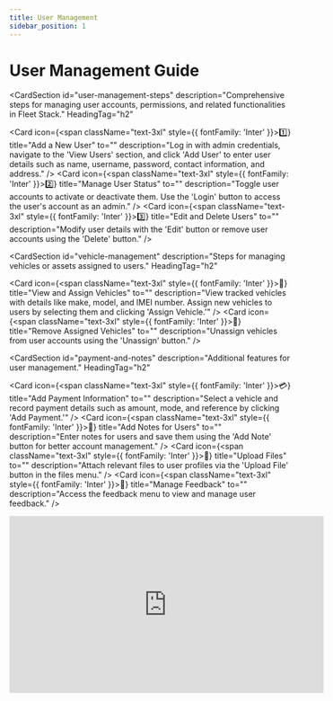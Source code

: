 ```yaml
--- 
title: User Management 
sidebar_position: 1 
--- 
```


# User Management Guide

<CardSection
  id="user-management-steps"
  description="Comprehensive steps for managing user accounts, permissions, and related functionalities in Fleet Stack."
  HeadingTag="h2"
>
  <Card
    icon={<span className="text-3xl" style={{ fontFamily: 'Inter' }}>1️⃣</span>}
    title="Add a New User"
    to=""
    description="Log in with admin credentials, navigate to the 'View Users' section, and click 'Add User' to enter user details such as name, username, password, contact information, and address."
  />
  <Card
    icon={<span className="text-3xl" style={{ fontFamily: 'Inter' }}>2️⃣</span>}
    title="Manage User Status"
    to=""
    description="Toggle user accounts to activate or deactivate them. Use the 'Login' button to access the user's account as an admin."
  />
  <Card
    icon={<span className="text-3xl" style={{ fontFamily: 'Inter' }}>3️⃣</span>}
    title="Edit and Delete Users"
    to=""
    description="Modify user details with the 'Edit' button or remove user accounts using the 'Delete' button."
  />
</CardSection>

<CardSection
  id="vehicle-management"
  description="Steps for managing vehicles or assets assigned to users."
  HeadingTag="h2"
>
  <Card
    icon={<span className="text-3xl" style={{ fontFamily: 'Inter' }}>🚗</span>}
    title="View and Assign Vehicles"
    to=""
    description="View tracked vehicles with details like make, model, and IMEI number. Assign new vehicles to users by selecting them and clicking 'Assign Vehicle.'"
  />
  <Card
    icon={<span className="text-3xl" style={{ fontFamily: 'Inter' }}>🚫</span>}
    title="Remove Assigned Vehicles"
    to=""
    description="Unassign vehicles from user accounts using the 'Unassign' button."
  />
</CardSection>

<CardSection
  id="payment-and-notes"
  description="Additional features for user management."
  HeadingTag="h2"
>
  <Card
    icon={<span className="text-3xl" style={{ fontFamily: 'Inter' }}>💳</span>}
    title="Add Payment Information"
    to=""
    description="Select a vehicle and record payment details such as amount, mode, and reference by clicking 'Add Payment.'"
  />
  <Card
    icon={<span className="text-3xl" style={{ fontFamily: 'Inter' }}>📝</span>}
    title="Add Notes for Users"
    to=""
    description="Enter notes for users and save them using the 'Add Note' button for better account management."
  />
  <Card
    icon={<span className="text-3xl" style={{ fontFamily: 'Inter' }}>📂</span>}
    title="Upload Files"
    to=""
    description="Attach relevant files to user profiles via the 'Upload File' button in the files menu."
  />
  <Card
    icon={<span className="text-3xl" style={{ fontFamily: 'Inter' }}>💬</span>}
    title="Manage Feedback"
    to=""
    description="Access the feedback menu to view and manage user feedback."
  />
</CardSection>

<div style={{ display: 'flex', justifyContent: 'center', marginTop: '20px' }}>
  <iframe
    width="560"
    height="315"
    src="https://www.youtube.com/embed/5HD8MpW2Ims?si=trKZ7zYEaxP_DcLF"
    title="User Management Tutorial"
    frameBorder="0"
    allow="accelerometer; autoplay; clipboard-write; encrypted-media; gyroscope; picture-in-picture"
    allowFullScreen>
  </iframe>
</div>

<head>
  <title>User Management Guide</title>
  <meta
    name="description"
    content="Learn how to manage users, assign vehicles, record payments, and handle feedback in Fleet Stack."
  />
</head>
